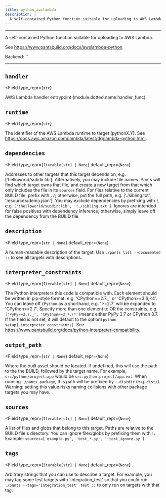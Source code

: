 ```yaml
---
title: python_awslambda
description: |
  A self-contained Python function suitable for uploading to AWS Lambda.
---
```



---

A self-contained Python function suitable for uploading to AWS Lambda.

See https://www.pantsbuild.org/docs/awslambda-python.

Backend: <span className="color--primary">``</span>

---

<span className={styles.options}>

## `handler`

<Field
    type_repr={`str`}
>

AWS Lambda handler entrypoint (module.dotted.name:handler_func).

</Field>

## `runtime`

<Field
    type_repr={`str`}
>

The identifier of the AWS Lambda runtime to target (pythonX.Y). See https://docs.aws.amazon.com/lambda/latest/dg/lambda-python.html.

</Field>

## `dependencies`

<Field
    type_repr={`Iterable[str] | None`}
    default_repr={`None`}
>

Addresses to other targets that this target depends on, e.g. [&#x27;helloworld/subdir:lib&#x27;]. Alternatively, you may include file names. Pants will find which target owns that file, and create a new target from that which only includes the file in its `sources` field. For files relative to the current BUILD file, prefix with `./`; otherwise, put the full path, e.g. [&#x27;./sibling.txt&#x27;, &#x27;resources/demo.json&#x27;]. You may exclude dependencies by prefixing with `!`, e.g. `['!helloworld/subdir:lib', '!./sibling.txt']`. Ignores are intended for false positives with dependency inference; otherwise, simply leave off the dependency from the BUILD file.

</Field>

## `description`

<Field
    type_repr={`str | None`}
    default_repr={`None`}
>

A human-readable description of the target. Use `./pants list --documented ::` to see all targets with descriptions.

</Field>

## `interpreter_constraints`

<Field
    type_repr={`Iterable[str] | None`}
    default_repr={`None`}
>

The Python interpreters this code is compatible with. Each element should be written in pip-style format, e.g. &#x27;CPython==2.7._&#x27; or &#x27;CPython&#x3E;=3.6,&#x3C;4&#x27;. You can leave off `CPython` as a shorthand, e.g. &#x27;&#x3E;=2.7&#x27; will be expanded to &#x27;CPython&#x3E;=2.7&#x27;. Specify more than one element to OR the constraints, e.g. `['PyPy==3.7._', 'CPython==3.7.\*']`means either PyPy 3.7 _or_ CPython 3.7. If the field is not set, it will default to the option`[python-setup].interpreter_constraints]`. See https://www.pantsbuild.org/docs/python-interpreter-compatibility.

</Field>

## `output_path`

<Field
    type_repr={`str | None`}
    default_repr={`None`}
>

Where the built asset should be located. If undefined, this will use the path to the the BUILD, followed by the target name. For example, `src/python/project:app` would be `src.python.project/app.ext`. When running `./pants package`, this path will be prefixed by `--distdir` (e.g. `dist/`). Warning: setting this value risks naming collisions with other package targets you may have.

</Field>

## `sources`

<Field
    type_repr={`Iterable[str] | None`}
    default_repr={`None`}
>

A list of files and globs that belong to this target. Paths are relative to the BUILD file&#x27;s directory. You can ignore files/globs by prefixing them with `!`. Example: `sources=['example.py', 'test_*.py', '!test_ignore.py']`.

</Field>

## `tags`

<Field
    type_repr={`Iterable[str] | None`}
    default_repr={`None`}
>

Arbitrary strings that you can use to describe a target. For example, you may tag some test targets with &#x27;integration_test&#x27; so that you could run `./pants --tags='integration_test' test ::` to only run on targets with that tag.

</Field>

</span>
